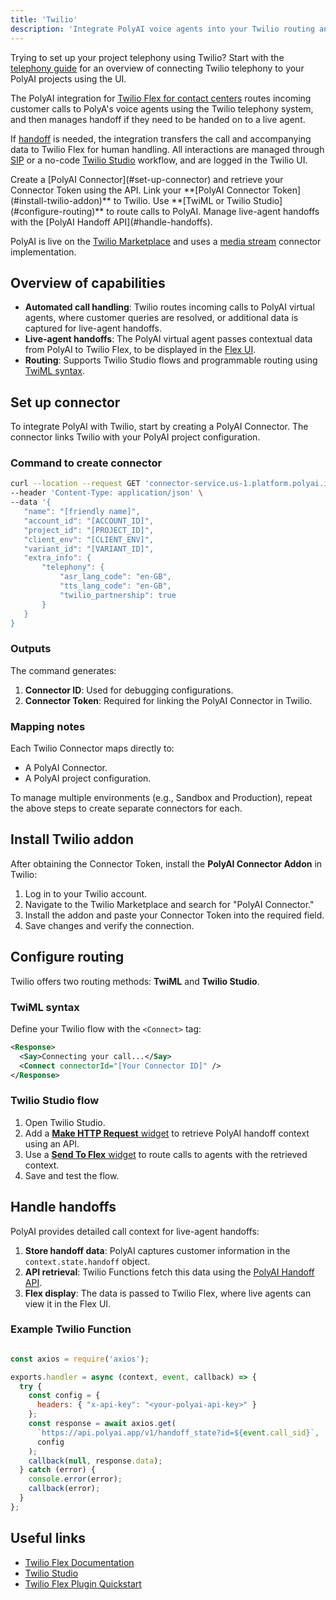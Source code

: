 ```yaml
---
title: 'Twilio'
description: 'Integrate PolyAI voice agents into your Twilio routing and handoff setups.'
---
```


<Tip>Trying to set up your project telephony using Twilio? Start with the [telephony guide](/telephony/twilio/introduction) for an
overview of connecting Twilio telephony to your PolyAI projects using the UI.</Tip>

The PolyAI integration for [Twilio Flex for contact centers](https://www.twilio.com/en-us/flex/use-cases/contact-center) routes
incoming customer calls to PolyA's voice agents using the Twilio telephony system, and then manages handoff if they need to be handed on to a live agent.

If [handoff](call-handoff/introduction) is needed, the integration transfers the call
and accompanying data to Twilio Flex for human handling. All interactions are
managed through [SIP](https://www.twilio.com/docs/voice/sip) or a no-code [Twilio Studio](https://www.twilio.com/docs/studio) workflow, and are logged in the Twilio UI.

<CardGroup cols={2}>
  <Card title="Set up connector" icon="square-1">
    Create a [PolyAI Connector](#set-up-connector) and retrieve your Connector Token using the API.
  </Card>
  <Card title="Install Twilio addon" icon="square-2">
    Link your **[PolyAI Connector Token](#install-twilio-addon)** to Twilio.
  </Card>
  <Card title="Configure routing" icon="square-3">
    Use **[TwiML or Twilio Studio](#configure-routing)** to route calls to PolyAI.
  </Card>
  <Card title="Handle handoffs" icon="square-4">
    Manage live-agent handoffs with the [PolyAI Handoff API](#handle-handoffs).
  </Card>
</CardGroup>

PolyAI is live on the [Twilio Marketplace](https://www.twilio.com/marketplace) and uses a [media stream](https://www.twilio.com/docs/voice/media-streams)
connector implementation.

## Overview of capabilities

- **Automated call handling**: Twilio routes incoming calls to PolyAI virtual agents, where customer queries are resolved,
or additional data is captured for live-agent handoffs.
- **Live-agent handoffs**: The PolyAI virtual agent passes contextual data from PolyAI to Twilio Flex, to be displayed in
the [Flex UI](https://www.twilio.com/docs/flex/developer/ui).
- **Routing**: Supports Twilio Studio flows and programmable routing using [TwiML syntax](https://www.twilio.com/docs/glossary/what-is-twilio-markup-language-twiml).

## Set up connector

To integrate PolyAI with Twilio, start by creating a PolyAI Connector. The connector links Twilio with your PolyAI project
configuration.

### Command to create connector

```bash
curl --location --request GET 'connector-service.us-1.platform.polyai.int/api/v1/connector' \
--header 'Content-Type: application/json' \
--data '{
   "name": "[friendly name]",
   "account_id": "[ACCOUNT_ID]",
   "project_id": "[PROJECT_ID]",
   "client_env": "[CLIENT_ENV]",
   "variant_id": "[VARIANT_ID]",
   "extra_info": {
       "telephony": {
           "asr_lang_code": "en-GB",
           "tts_lang_code": "en-GB",
           "twilio_partnership": true
       }
   }
}
```

### Outputs

The command generates:
1. **Connector ID**: Used for debugging configurations.
2. **Connector Token**: Required for linking the PolyAI Connector in Twilio.

### Mapping notes

Each Twilio Connector maps directly to:
- A PolyAI Connector.
- A PolyAI project configuration.

To manage multiple environments (e.g., Sandbox and Production), repeat the above steps to create separate connectors for each.

## Install Twilio addon

After obtaining the Connector Token, install the **PolyAI Connector Addon** in Twilio:

1. Log in to your Twilio account.
2. Navigate to the Twilio Marketplace and search for "PolyAI Connector."
3. Install the addon and paste your Connector Token into the required field.
4. Save changes and verify the connection.

## Configure routing

Twilio offers two routing methods: **TwiML** and **Twilio Studio**.

### TwiML syntax

Define your Twilio flow with the `<Connect>` tag:

```xml
<Response>
  <Say>Connecting your call...</Say>
  <Connect connectorId="[Your Connector ID]" />
</Response>
```

### Twilio Studio flow

1. Open Twilio Studio.
2. Add a [**Make HTTP Request** widget](https://www.twilio.com/docs/studio/widget-library/http-request) to retrieve PolyAI handoff context using an API.
3. Use a [**Send To Flex** widget](https://www.twilio.com/docs/studio/widget-library/send-flex) to route calls to agents with the retrieved context.
4. Save and test the flow.

## Handle handoffs

PolyAI provides detailed call context for live-agent handoffs:

1. **Store handoff data**: PolyAI captures customer information in the `context.state.handoff` object.
2. **API retrieval**: Twilio Functions fetch this data using the [PolyAI Handoff API](/api-reference/conversations/endpoint/get-handoff).
3. **Flex display**: The data is passed to Twilio Flex, where live agents can view it in the Flex UI.

### Example Twilio Function

```javascript

const axios = require('axios');

exports.handler = async (context, event, callback) => {
  try {
    const config = {
      headers: { "x-api-key": "<your-polyai-api-key>" }
    };
    const response = await axios.get(
      `https://api.polyai.app/v1/handoff_state?id=${event.call_sid}`,
      config
    );
    callback(null, response.data);
  } catch (error) {
    console.error(error);
    callback(error);
  }
};
```

## Useful links

- [Twilio Flex Documentation](https://www.twilio.com/docs/flex)
- [Twilio Studio](https://www.twilio.com/docs/studio)
- [Twilio Flex Plugin Quickstart](https://www.twilio.com/docs/flex/quickstart/getting-started-plugin)

